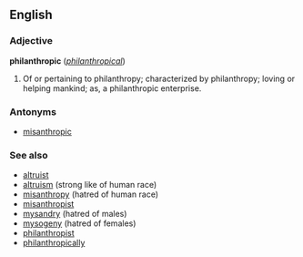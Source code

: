 ==English==

===Adjective===
'''philanthropic''' (''[[philanthropical]]'')
#Of or pertaining to philanthropy; characterized by philanthropy; loving or helping mankind; as, a philanthropic enterprise.

===Antonyms===
*[[misanthropic]]

===See also===
*[[altruist]]
*[[altruism]] (strong like of human race)
*[[misanthropy]] (hatred of human race)
*[[misanthropist]]
*[[mysandry]] (hatred of males)
*[[mysogeny]] (hatred of females)
*[[philanthropist]]
*[[philanthropically]]